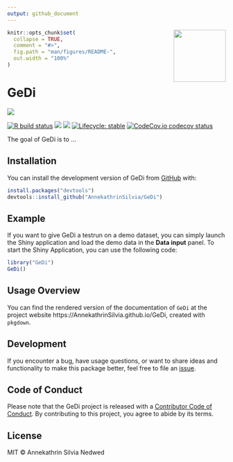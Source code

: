 ```yaml
---
output: github_document
---
```



<img src="inst/www/GeDi.png" align="right" alt="" width="120" />

<!-- README.md is generated from README.Rmd. Please edit that file -->

```r
knitr::opts_chunk$set(
  collapse = TRUE,
  comment = "#>",
  fig.path = "man/figures/README-",
  out.width = "100%"
)
```

# GeDi

<a href="https://doi.org/10.1186/s12859-021-04461-5"><img src="https://img.shields.io/badge/doi-GeDi-blue.svg"><a>



<!-- badges: start -->
[![R build status](https://github.com/AnnekathrinSilvia/GeDi/workflows/R-CMD-check/badge.svg)](https://github.com/AnnekathrinSilvia/GeDi/actions)
[![](https://bioconductor.org/shields/build/devel/bioc/GeneTonic.svg)](https://bioconductor.org/checkResults/devel/bioc-LATEST/GeneTonic/)
[![](https://img.shields.io/github/last-commit/AnnekathrinSilvia/GeDi.svg)](https://github.com/AnnekathrinSilvia/GeDi/commits/devel)
[![Lifecycle: stable](https://img.shields.io/badge/lifecycle-stable-brightgreen.svg)](https://www.tidyverse.org/lifecycle/#stable)
[![CodeCov.io codecov status](https://codecov.io/github/AnnekathrinSilvia/GeDi/graph/badge.svg?token=P9EIHCS40R)](https://codecov.io/github/AnnekathrinSilvia/GeDi)
<!-- badges: end -->

The goal of GeDi is to ...

## Installation

You can install the development version of GeDi from [GitHub](https://github.com/AnnekathrinSilvia/GeDi) with:

```r
install.packages("devtools")
devtools::install_github("AnnekathrinSilvia/GeDi")
```

## Example

If you want to give GeDi a testrun on a demo dataset, you can simply launch the Shiny application and load the demo data in the **Data input** panel. To start the Shiny Application, you can use the following code:

```r
library("GeDi")
GeDi()
```

## Usage Overview

You can find the rendered version of the documentation of `GeDi` at the project website                            https://AnnekathrinSilvia.github.io/GeDi, created with `pkgdown`.                            


## Development

If you encounter a bug, have usage questions, or want to share ideas and functionality to make this package better, feel free to file an [issue](https://github.com/AnnekathrinSilvia/GeDi/issues).

## Code of Conduct
  
Please note that the GeDi project is released with a [Contributor Code of Conduct](https://contributor-covenant.org/version/2/1/CODE_OF_CONDUCT.html). By contributing to this project, you agree to abide by its terms.

## License

MIT &copy; Annekathrin Silvia Nedwed
